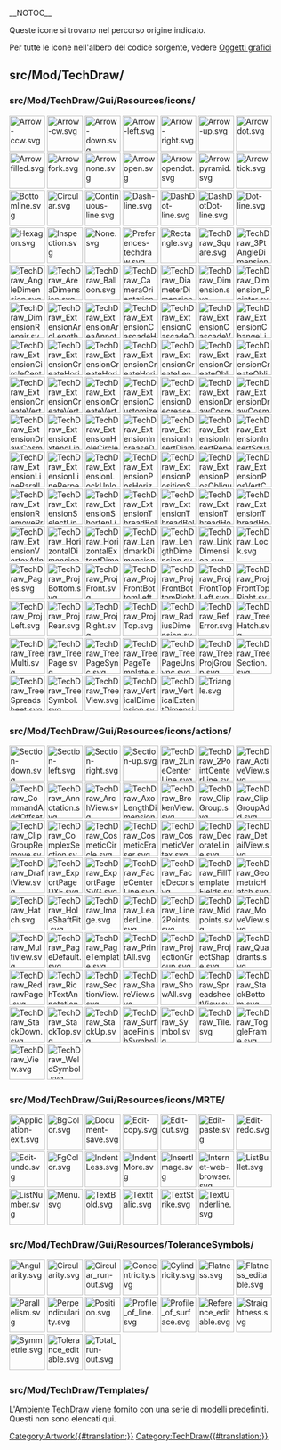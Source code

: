 __NOTOC__
<languages/>

Queste icone si trovano nel percorso origine indicato. 

Per tutte le icone nell'albero del codice sorgente, vedere [[Artwork/it|Oggetti grafici]]

== src/Mod/TechDraw/ ==

=== src/Mod/TechDraw/Gui/Resources/icons/ ===

[[File:Arrow-ccw.svg|64px]]
[[File:Arrow-cw.svg|64px]]
[[File:Arrow-down.svg|64px]]
[[File:Arrow-left.svg|64px]]
[[File:Arrow-right.svg|64px]]
[[File:Arrow-up.svg|64px]]
[[File:Arrowdot.svg|64px]]
[[File:Arrowfilled.svg|64px]]
[[File:Arrowfork.svg|64px]]
[[File:Arrownone.svg|64px]]
[[File:Arrowopen.svg|64px]]
[[File:Arrowopendot.svg|64px]]
[[File:Arrowpyramid.svg|64px]]
[[File:Arrowtick.svg|64px]]
[[File:Bottomline.svg|64px]]
[[File:Circular.svg|64px]]
[[File:Continuous-line.svg|64px]]
[[File:Dash-line.svg|64px]]
[[File:DashDot-line.svg|64px]]
[[File:DashDotDot-line.svg|64px]]
[[File:Dot-line.svg|64px]]
[[File:Hexagon.svg|64px]]
[[File:Inspection.svg|64px]]
[[File:None.svg|64px]]
[[File:Preferences-techdraw.svg|64px]]
[[File:Rectangle.svg|64px]]
[[File:TechDraw_Square.svg|64px]]<!--Renamed this file to avoid name conflict with Draft SVG pattern-->
[[File:TechDraw_3PtAngleDimension.svg|64px]]
[[File:TechDraw_AngleDimension.svg|64px]]
[[File:TechDraw_AreaDimension.svg|64px]]
[[File:TechDraw_Balloon.svg|64px]]
[[File:TechDraw_CameraOrientation.svg|64px]]
[[File:TechDraw_DiameterDimension.svg|64px]]
[[File:TechDraw_Dimension.svg|64px]]
[[File:TechDraw_Dimension_Pointer.svg|64px]]
[[File:TechDraw_DimensionRepair.svg|64px]]
[[File:TechDraw_ExtensionArcLengthAnnotation.svg|64px]]
[[File:TechDraw_ExtensionAreaAnnotation.svg|64px]]
[[File:TechDraw_ExtensionCascadeHorizDimension.svg|64px]]
[[File:TechDraw_ExtensionCascadeObliqueDimension.svg|64px]]
[[File:TechDraw_ExtensionCascadeVertDimension.svg|64px]]
[[File:TechDraw_ExtensionChangeLineAttributes.svg|64px]]
[[File:TechDraw_ExtensionCircleCenterLines.svg|64px]]
[[File:TechDraw_ExtensionCreateHorizChainDimension.svg|64px]]
[[File:TechDraw_ExtensionCreateHorizChamferDimension.svg|64px]]
[[File:TechDraw_ExtensionCreateHorizCoordDimension.svg|64px]]
[[File:TechDraw_ExtensionCreateLengthArc.svg|64px]]
[[File:TechDraw_ExtensionCreateObliqueChainDimension.svg|64px]]
[[File:TechDraw_ExtensionCreateObliqueCoordDimension.svg|64px]]
[[File:TechDraw_ExtensionCreateVertChainDimension.svg|64px]]
[[File:TechDraw_ExtensionCreateVertChamferDimension.svg|64px]]
[[File:TechDraw_ExtensionCreateVertCoordDimension.svg|64px]]
[[File:TechDraw_ExtensionCustomizeFormat.svg|64px]]
[[File:TechDraw_ExtensionDecreaseDecimal.svg|64px]]
[[File:TechDraw_ExtensionDrawCosmArc.svg|64px]]
[[File:TechDraw_ExtensionDrawCosmCircle.svg|64px]]
[[File:TechDraw_ExtensionDrawCosmCircle3Points.svg|64px]]
[[File:TechDraw_ExtensionExtendLine.svg|64px]]
[[File:TechDraw_ExtensionHoleCircle.svg|64px]]
[[File:TechDraw_ExtensionIncreaseDecimal.svg|64px]]
[[File:TechDraw_ExtensionInsertDiameter.svg|64px]]
[[File:TechDraw_ExtensionInsertRepetition.svg|64px]]
[[File:TechDraw_ExtensionInsertSquare.svg|64px]]
[[File:TechDraw_ExtensionLineParallel.svg|64px]]
[[File:TechDraw_ExtensionLinePerpendicular.svg|64px]]
[[File:TechDraw_ExtensionLockUnlockView.svg|64px]]
[[File:TechDraw_ExtensionPosHorizChainDimension.svg|64px]]
[[File:TechDraw_ExtensionPositionSectionView.svg|64px]]
[[File:TechDraw_ExtensionPosObliqueChainDimension.svg|64px]]
[[File:TechDraw_ExtensionPosVertChainDimension.svg|64px]]
[[File:TechDraw_ExtensionRemovePrefixChar.svg|64px]]
[[File:TechDraw_ExtensionSelectLineAttributes.svg|64px]]
[[File:TechDraw_ExtensionShortenLine.svg|64px]]
[[File:TechDraw_ExtensionThreadBoltBottom.svg|64px]]
[[File:TechDraw_ExtensionThreadBoltSide.svg|64px]]
[[File:TechDraw_ExtensionThreadHoleBottom.svg|64px]]
[[File:TechDraw_ExtensionThreadHoleSide.svg|64px]]
[[File:TechDraw_ExtensionVertexAtIntersection.svg|64px]]
[[File:TechDraw_HorizontalDimension.svg|64px]]
[[File:TechDraw_HorizontalExtentDimension.svg|64px]]
[[File:TechDraw_LandmarkDimension.svg|64px]]
[[File:TechDraw_LengthDimension.svg|64px]]
[[File:TechDraw_LinkDimension.svg|64px]]
[[File:TechDraw_Lock.svg|64px]]
[[File:TechDraw_Pages.svg|64px]]
[[File:TechDraw_ProjBottom.svg|64px]]
[[File:TechDraw_ProjFront.svg|64px]]
[[File:TechDraw_ProjFrontBottomLeft.svg|64px]]
[[File:TechDraw_ProjFrontBottomRight.svg|64px]]
[[File:TechDraw_ProjFrontTopLeft.svg|64px]]
[[File:TechDraw_ProjFrontTopRight.svg|64px]]
[[File:TechDraw_ProjLeft.svg|64px]]
[[File:TechDraw_ProjRear.svg|64px]]
[[File:TechDraw_ProjRight.svg|64px]]
[[File:TechDraw_ProjTop.svg|64px]]
[[File:TechDraw_RadiusDimension.svg|64px]]
[[File:TechDraw_RefError.svg|64px]]
[[File:TechDraw_TreeHatch.svg|64px]]
[[File:TechDraw_TreeMulti.svg|64px]]
[[File:TechDraw_TreePage.svg|64px]]
[[File:TechDraw_TreePageSync.svg|64px]]
[[File:TechDraw_TreePageTemplate.svg|64px]]
[[File:TechDraw_TreePageUnsync.svg|64px]]
[[File:TechDraw_TreeProjGroup.svg|64px]]
[[File:TechDraw_TreeSection.svg|64px]]
[[File:TechDraw_TreeSpreadsheet.svg|64px]]
[[File:TechDraw_TreeSymbol.svg|64px]]
[[File:TechDraw_TreeView.svg|64px]]
[[File:TechDraw_VerticalDimension.svg|64px]]
[[File:TechDraw_VerticalExtentDimension.svg|64px]]
[[File:Triangle.svg|64px]]

=== src/Mod/TechDraw/Gui/Resources/icons/actions/ ===

[[File:Section-down.svg|64px]]
[[File:Section-left.svg|64px]]
[[File:Section-right.svg|64px]]
[[File:Section-up.svg|64px]]
[[File:TechDraw_2LineCenterLine.svg|64px]]
[[File:TechDraw_2PointCenterLine.svg|64px]]
[[File:TechDraw_ActiveView.svg|64px]]
[[File:TechDraw_CommandAddOffsetVertex.svg|64px]]
[[File:TechDraw_Annotation.svg|64px]]
[[File:TechDraw_ArchView.svg|64px]]
[[File:TechDraw_AxoLengthDimension.svg|64px]]
[[File:TechDraw_BrokenView.svg|64px]]
[[File:TechDraw_ClipGroup.svg|64px]]
[[File:TechDraw_ClipGroupAdd.svg|64px]]
[[File:TechDraw_ClipGroupRemove.svg|64px]]
[[File:TechDraw_ComplexSection.svg|64px]]
[[File:TechDraw_CosmeticCircle.svg|64px]]
[[File:TechDraw_CosmeticEraser.svg|64px]]
[[File:TechDraw_CosmeticVertex.svg|64px]]
[[File:TechDraw_DecorateLine.svg|64px]]
[[File:TechDraw_DetailView.svg|64px]]
[[File:TechDraw_DraftView.svg|64px]]
[[File:TechDraw_ExportPageDXF.svg|64px]]
[[File:TechDraw_ExportPageSVG.svg|64px]]
[[File:TechDraw_FaceCenterLine.svg|64px]]
[[File:TechDraw_FaceDecor.svg|64px]]
[[File:TechDraw_FillTemplateFields.svg|64px]]
[[File:TechDraw_GeometricHatch.svg|64px]]
[[File:TechDraw_Hatch.svg|64px]]
[[File:TechDraw_HoleShaftFit.svg|64px]]
[[File:TechDraw_Image.svg|64px]]
[[File:TechDraw_LeaderLine.svg|64px]]
[[File:TechDraw_Line2Points.svg|64px]]
[[File:TechDraw_Midpoints.svg|64px]]
[[File:TechDraw_MoveView.svg|64px]]
[[File:TechDraw_Multiview.svg|64px]]
[[File:TechDraw_PageDefault.svg|64px]]
[[File:TechDraw_PageTemplate.svg|64px]]
[[File:TechDraw_PrintAll.svg|64px]]
[[File:TechDraw_ProjectionGroup.svg|64px]]
[[File:TechDraw_ProjectShape.svg|64px]]
[[File:TechDraw_Quadrants.svg|64px]]
[[File:TechDraw_RedrawPage.svg|64px]]
[[File:TechDraw_RichTextAnnotation.svg|64px]]
[[File:TechDraw_SectionView.svg|64px]]
[[File:TechDraw_ShareView.svg|64px]]
[[File:TechDraw_ShowAll.svg|64px]]
[[File:TechDraw_SpreadsheetView.svg|64px]]
[[File:TechDraw_StackBottom.svg|64px]]
[[File:TechDraw_StackDown.svg|64px]]
[[File:TechDraw_StackTop.svg|64px]]
[[File:TechDraw_StackUp.svg|64px]]
[[File:TechDraw_SurfaceFinishSymbols.svg|64px]]
[[File:TechDraw_Symbol.svg|64px]]
[[File:TechDraw_Tile.svg|64px]]
[[File:TechDraw_ToggleFrame.svg|64px]]
[[File:TechDraw_View.svg|64px]]
[[File:TechDraw_WeldSymbol.svg|64px]]

=== src/Mod/TechDraw/Gui/Resources/icons/MRTE/ ===

[[File:Application-exit.svg|64px]]
[[File:BgColor.svg|64px]]
[[File:Document-save.svg|64px]]
[[File:Edit-copy.svg|64px]]
[[File:Edit-cut.svg|64px]]
[[File:Edit-paste.svg|64px]]
[[File:Edit-redo.svg|64px]]
[[File:Edit-undo.svg|64px]]
[[File:FgColor.svg|64px]]
[[File:IndentLess.svg|64px]]
[[File:IndentMore.svg|64px]]
[[File:InsertImage.svg|64px]]
[[File:Internet-web-browser.svg|64px]]
[[File:ListBullet.svg|64px]]
[[File:ListNumber.svg|64px]]
[[File:Menu.svg|64px]]
[[File:TextBold.svg|64px]]
[[File:TextItalic.svg|64px]]
[[File:TextStrike.svg|64px]]
[[File:TextUnderline.svg|64px]]

=== src/Mod/TechDraw/Gui/Resources/ToleranceSymbols/ ===

[[File:Angularity.svg|64px]]
[[File:Circularity.svg|64px]]
[[File:Circular_run-out.svg|64px]]
[[File:Concentricity.svg|64px]]
[[File:Cylindricity.svg|64px]]
[[File:Flatness.svg|64px]]
[[File:Flatness_editable.svg|64px]]
[[File:Parallelism.svg|64px]]
[[File:Perpendicularity.svg|64px]]
[[File:Position.svg|64px]]
[[File:Profile_of_line.svg|64px]]
[[File:Profile_of_surface.svg|64px]]
[[File:Reference_editable.svg|64px]]
[[File:Straightness.svg|64px]]
[[File:Symmetrie.svg|64px]]
[[File:Tolerance_editable.svg|64px]]
[[File:Total_run-out.svg|64px]]

=== src/Mod/TechDraw/Templates/ ===

L'[[TechDraw_Workbench/it|Ambiente TechDraw]] viene fornito con una serie di modelli predefiniti. Questi non sono elencati qui.


[[Category:Artwork{{#translation:}}]]
<noinclude>[[Category:TechDraw{{#translation:}}]]</noinclude> <!-- we don't want this transcluded -->